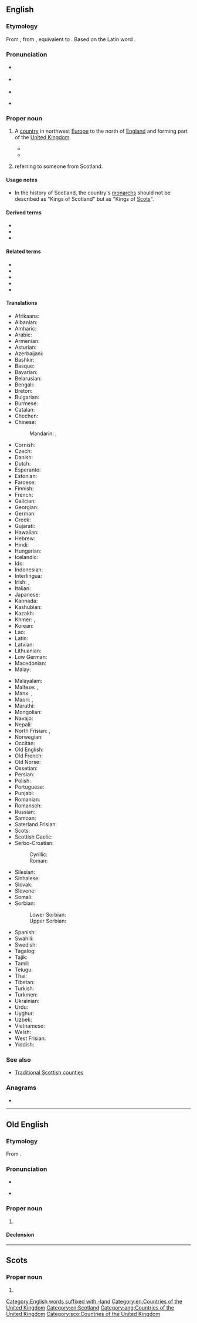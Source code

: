 ==English==
{{wikipedia}}

===Etymology===
From {{etyl|enm|en}}, from {{etyl|ang|en}} {{m|ang|Scotland||Ireland", later also "Scotland|lit=land of the Scots}}, equivalent to {{compound|Scot|land|lang=en|nocat=1}}. Based on the Latin word {{m|la|Scōtus||Gael}}.

===Pronunciation===
* {{a|UK}} {{IPA|/ˈskɒt.lənd/|lang=en}}
* {{a|US}} {{IPA|/ˈskɑt.lənd/|lang=en}}
* {{audio|en-us-Scotland.ogg|Audio (US)|lang=en}}
* {{a|Scotland|North England}} {{IPA|/ˈskɔʔ.lənd/|lang=en}}

===Proper noun===
{{en-proper noun}}

# {{senseid|en|Q22}}A [[country]] in northwest [[Europe]] to the north of [[England]] and forming part of the [[United Kingdom]].
#* {{quote-video||date=Sep 14 2014|{{w|John Oliver}}|{{w|Last Week Tonight with John Oliver}}|1|17|episode=Scottish Independence|network=HBO||Our main story this week is '''Scotland'''. Americans know it as the birthplace of Shrek, and, and that accent you think you can do but actually can’t.}}
#* {{quote-video||date=Sep 14 2014|{{w|John Oliver}}|{{w|Last Week Tonight with John Oliver}}|1|17|episode=Scottish Independence|network=HBO||That’s right. Not even English flag poles can suddenly start treating '''Scotland''' with the respect it deserves. “Get this rag off me! Get it off! I can’t! Get this blue mess off me!”}}
# {{surname|habitational||lang=en|dot=}} referring to someone from Scotland.

====Usage notes====
* In the history of Scotland, the country's [[monarch]]s should not be described as "Kings of Scotland" but as "Kings of [[Scots]]".

====Derived terms====
* {{l|en|Kingdom of Scotland}}
* {{l|en|Scotland County}}
* {{l|en|Scotland Yard}}

====Related terms====
* {{l|en|Scotch}}
* {{l|en|Scottish}}
* {{l|en|Scots}}
* {{l|en|Scotsman}}
* {{l|en|Scotswoman}}

====Translations====
{{trans-top|id=Q22|country in northwest Europe to the north of England}}
* Afrikaans: {{t+|af|Skotland}}
* Albanian: {{t+|sq|Skocia}}
* Amharic: {{t|am|ስኮትላንድ}}
* Arabic: {{t|ar|إِسْكُتْلَنْدَا|f}}
* Armenian: {{t|hy|Շոտլանդիա}}
* Asturian: {{t+|ast|Escocia}}
* Azerbaijani: {{t+|az|Şotlandiya}}
* Bashkir: {{t|ba|Шотландия}}
* Basque: {{t+|eu|Eskozia}}
* Bavarian: {{t|bar|Schottland}}
* Belarusian: {{t|be|Шатла́ндыя|f}}
* Bengali: {{t|bn|স্কটল্যান্ড|sc=Beng}}
* Breton: {{t+|br|Bro-Skos}}
* Bulgarian: {{t|bg|Шотла́ндия|f}}
* Burmese: {{t|my|စကော့တလန်}}
* Catalan: {{t+|ca|Escòcia|f}}
* Chechen: {{t|ce|Шотланди}}
* Chinese:
*: Mandarin: {{t+|cmn|蘇格蘭|sc=Hani}}, {{t+|cmn|苏格兰|tr=Sūgélán|sc=Hani}}
* Cornish: {{t|kw|Alban}}
* Czech: {{t+|cs|Skotsko}}
* Danish: {{t+|da|Skotland}}
* Dutch: {{t+|nl|Schotland}}
* Esperanto: {{t|eo|Skotlando}}
* Estonian: {{t+|et|Šotimaa}}
* Faroese: {{t|fo|Skotland|n}}
* Finnish: {{t+|fi|Skotlanti}}
* French: {{t+|fr|Écosse|f}}
* Galician: {{t+|gl|Escocia}}
* Georgian: {{t|ka|შოტლანდია}}
* German: {{t+|de|Schottland|n}}
* Greek: {{t+|el|Σκωτία|f}}
* Gujarati: {{t|gu|સ્કોટલેન્ડ}}
* Hawaiian: {{t|haw|Kekokia}}
* Hebrew: {{t|he|סְקוֹטְלַנְד|m|tr=skótland}}
* Hindi: {{t|hi|स्कॉटलैंड}}
* Hungarian: {{t+|hu|Skócia}}
* Icelandic: {{t+|is|Skotland}}
* Ido: {{t+|io|Skotia}}
* Indonesian: {{t|id|Skotlandia}}
* Interlingua: {{t|ia|Scotia}}
* Irish: {{t+|ga|Albain|f}}, {{t|ga|Alba}}
* Italian: {{t+|it|Scozia|f}}
* Japanese: {{t+|ja|スコットランド|tr=Sukottorando}}
* Kannada: {{t|kn|ಸ್ಕಾಟ್‌ಲೆಂಡ್}}
* Kashubian: {{t|csb|Szkòckô}}
* Kazakh: {{t|kk|Шотландия}}
* Khmer: {{t|km|ប្រទេសស្កុត|sc=Khmr|tr=prɑteih skot}}, {{t|km|ស្កុតលែនដ៍|sc=Khmr|tr=skotlɛɛn}}
* Korean: {{t|ko|^스코틀랜드}}
* Lao: {{t|lo|ປະເທດເອກົດ}}
* Latin: {{t|la|Caledonia|f}}
* Latvian: {{t|lv|Skotija|f}}
* Lithuanian: {{t+|lt|Škotija|f}}
* Low German: {{t|nds|Schottland}}
* Macedonian: {{t+|mk|Шко́тска|f}}
* Malay: {{t|ms|Scotland}}
{{trans-mid}}
* Malayalam: {{t|ml|സ്കോട്ട്‌ലൻഡ്}}
* Maltese: {{t|mt|Skozja}}, {{t|mt|l-Iskozja}}
* Manx: {{t|gv|Albey}}, {{t|gv|Nalbin}}
* Maori: {{t|mi|Kōtarani}}, {{t|mi|Koterangi}}
* Marathi: {{t|mr|स्कॉटलंड}}
* Mongolian: {{t|mn|Шотланд|sc=Cyrl}}
* Navajo: {{t|nv|Ałnánoodǫ́ǫ́z dineʼé bikéyah}}
* Nepali: {{t|ne|स्कटल्यान्ड}}
* North Frisian: {{t|frr|Schotlönj}}, {{t|frr|Skotlun}}
* Norwegian: {{t+|no|Skottland}}
* Occitan: {{t+|oc|Escòcia|f}}
* Old English: {{t|ang|Scotland|n}}
* Old French: {{t|fro|Escoce|f}}
* Old Norse: {{t|non|Skotland|n}}
* Ossetian: {{t|os|Шотланди}}
* Persian: {{t+|fa|اسکاتلند|tr=eskâtland}}
* Polish: {{t+|pl|Szkocja|f}}
* Portuguese: {{t+|pt|Escócia|f}}
* Punjabi: {{t|pa|ਸਕਾਟਲੈਂਡ}}
* Romanian: {{t|ro|Scoția|f}}
* Romansch: {{t|rm|Scozia|f}}
* Russian: {{t+|ru|Шотла́ндия|f}}
* Samoan: {{t|sm|Sikotilandi}}
* Saterland Frisian: {{t|stq|Skotlound}}
* Scots: {{t|sco|Scotland}}
* Scottish Gaelic: {{t+|gd|Alba|f}}
* Serbo-Croatian:
*: Cyrillic: {{t|sh|Шко̏тска|f|sc=Cyrl}}
*: Roman: {{t+|sh|Škȍtskā|f}}
* Silesian: {{t|szl|Szkocyjo|f}}
* Sinhalese: {{t|si|ස්කොට්ලන්තය}}
* Slovak: {{t+|sk|Škótsko|n}}
* Slovene: {{t+|sl|Škótska|f}}
* Somali: {{t|so|Skotland}}
* Sorbian:
*: Lower Sorbian: {{t|dsb|Šotiska|f}}
*: Upper Sorbian: {{t|hsb|Šotiska|f}}
* Spanish: {{t+|es|Escocia|f}}
* Swahili: {{t|sw|Uskoti}}
* Swedish: {{t+|sv|Skottland}}
* Tagalog: {{t|tl|Eskosya}}
* Tajik: {{t+|tg|Шотландия}}
* Tamil: {{t|ta|ஸ்காட்லாந்து}}
* Telugu: {{t|te|స్కాట్లాండ్}}
* Thai: {{t|th|สกอตแลนด์}}
* Tibetan: {{t|bo|སུའུ་ཀེ་ལན|sc=Tibt}}
* Turkish: {{t+|tr|İskoçya}}
* Turkmen: {{t|tk|Şotlandiýa}}
* Ukrainian: {{t|uk|Шотландія|f}}
* Urdu: {{t|ur|سکاٹ لینڈ|tr=skaṭlaiṇḍ}}
* Uyghur: {{t|ug|شوتلاندىيە}}
* Uzbek: {{t|uz|Shotlandiya}}
* Vietnamese: {{t+|vi|Scotland}}
* Welsh: {{t|cy|Alban|f|alt=Yr Alban}}
* West Frisian: {{t+|fy|Skotlân}}
* Yiddish: {{t|yi|שאָטלאַנד|n}}
{{trans-bottom}}

===See also===
* [[:Category:Traditional Scottish Counties|Traditional Scottish counties]]

===Anagrams===
* {{anagrams|en|cotlands}}

[[Category:English words suffixed with -land]]
[[Category:en:Countries of the United Kingdom]]
[[Category:en:Scotland]]

----

==Old English==
{{wikipedia|lang=ang}}

===Etymology===
From {{compound|Scot|land|lang=ang|t1=Scot|t2=land}}.

===Pronunciation===
* {{IPA|/ˈʃotlɑnd/|lang=ang}}
* {{a|Northumbria}} {{IPA|/ˈskotlɑnd/|lang=ang}}

===Proper noun===
{{ang-proper noun|g=n}}

# {{l|en|Scotland}}

====Declension====
{{ang-decl-noun-a-n|Scotland}}

[[Category:ang:Countries of the United Kingdom]]

----

==Scots==
{{wikipedia|lang=sco}}

===Proper noun===
{{sco-proper noun}}

# {{l|en|Scotland}}

[[Category:sco:Countries of the United Kingdom]]